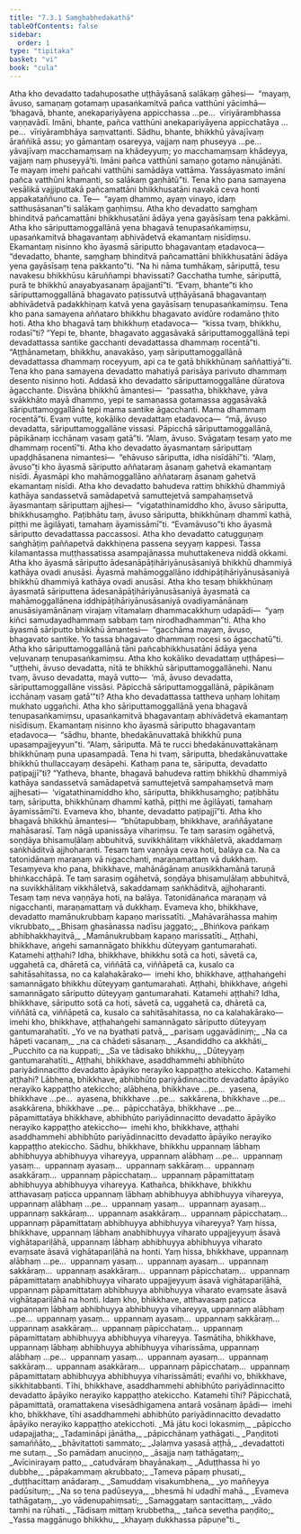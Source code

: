 ```yaml
---
title: "7.3.1 Saṃghabhedakathā"
tableOfContents: false
sidebar:
  order: 1
type: "tipitaka"
basket: "vi"
book: "cula"
---
```



<DynamicBreadcrumb />

<Division number="344" book="cula">

<Paragraph number="1569" book="cula">
Atha kho devadatto tadahuposathe uṭṭhāyāsanā salākaṃ gāhesi—  “mayaṃ, āvuso, samaṇaṃ gotamaṃ upasaṅkamitvā pañca vatthūni yācimhā—  ‘bhagavā, bhante, anekapariyāyena appicchassa …pe…  vīriyārambhassa vaṇṇavādī. Imāni, bhante, pañca vatthūni anekapariyāyena appicchatāya …pe…  vīriyārambhāya saṃvattanti. Sādhu, bhante, bhikkhū yāvajīvaṃ āraññikā assu; yo gāmantaṃ osareyya, vajjaṃ naṃ phuseyya …pe…  yāvajīvaṃ macchamaṃsaṃ na khādeyyuṃ; yo macchamaṃsaṃ khādeyya, vajjaṃ naṃ phuseyyā’ti. Imāni pañca vatthūni samaṇo gotamo nānujānāti. Te mayaṃ imehi pañcahi vatthūhi samādāya vattāma. Yassāyasmato imāni pañca vatthūni khamanti, so salākaṃ gaṇhātū”ti.
</Paragraph>

<Paragraph number="1570" book="cula">
Tena kho pana samayena vesālikā vajjiputtakā pañcamattāni bhikkhusatāni navakā ceva honti appakataññuno ca. Te—  “ayaṃ dhammo, ayaṃ vinayo, idaṃ satthusāsanan”ti salākaṃ gaṇhiṃsu. Atha kho devadatto saṃghaṃ bhinditvā pañcamattāni bhikkhusatāni ādāya yena gayāsīsaṃ tena pakkāmi. Atha kho sāriputtamoggallānā yena bhagavā tenupasaṅkamiṃsu, upasaṅkamitvā bhagavantaṃ abhivādetvā ekamantaṃ nisīdiṃsu. Ekamantaṃ nisinno kho āyasmā sāriputto bhagavantaṃ etadavoca—  “devadatto, bhante, saṃghaṃ bhinditvā pañcamattāni bhikkhusatāni ādāya yena gayāsīsaṃ tena pakkanto”ti. “Na hi nāma tumhākaṃ, sāriputtā, tesu navakesu bhikkhūsu kāruññampi bhavissati? Gacchatha tumhe, sāriputtā, purā te bhikkhū anayabyasanaṃ āpajjantī”ti. “Evaṃ, bhante”ti kho sāriputtamoggallānā bhagavato paṭissutvā uṭṭhāyāsanā bhagavantaṃ abhivādetvā padakkhiṇaṃ katvā yena gayāsīsaṃ tenupasaṅkamiṃsu.
</Paragraph>

<Paragraph number="1571" book="cula">
Tena kho pana samayena aññataro bhikkhu bhagavato avidūre rodamāno ṭhito hoti. Atha kho bhagavā taṃ bhikkhuṃ etadavoca—  “kissa tvaṃ, bhikkhu, rodasī”ti? “Yepi te, bhante, bhagavato aggasāvakā sāriputtamoggallānā tepi devadattassa santike gacchanti devadattassa dhammaṃ rocentā”ti. “Aṭṭhānametaṃ, bhikkhu, anavakāso, yaṃ sāriputtamoggallānā devadattassa dhammaṃ roceyyuṃ, api ca te gatā bhikkhūnaṃ saññattiyā”ti.
</Paragraph>

</Division>
<Division number="345" book="cula">

<Paragraph number="1572" book="cula">
Tena kho pana samayena devadatto mahatiyā parisāya parivuto dhammaṃ desento nisinno hoti. Addasā kho devadatto sāriputtamoggallāne dūratova āgacchante. Disvāna bhikkhū āmantesi—  “passatha, bhikkhave, yāva svākkhāto mayā dhammo, yepi te samaṇassa gotamassa aggasāvakā sāriputtamoggallānā tepi mama santike āgacchanti. Mama dhammaṃ rocentā”ti. Evaṃ vutte, kokāliko devadattaṃ etadavoca—  “mā, āvuso devadatta, sāriputtamoggallāne vissasi. Pāpicchā sāriputtamoggallānā, pāpikānaṃ icchānaṃ vasaṃ gatā”ti. “Alaṃ, āvuso. Svāgataṃ tesaṃ yato me dhammaṃ rocentī”ti.
</Paragraph>

<Paragraph number="1573" book="cula">
Atha kho devadatto āyasmantaṃ sāriputtaṃ upaḍḍhāsanena nimantesi—  “ehāvuso sāriputta, idha nisīdāhī”ti. “Alaṃ, āvuso”ti kho āyasmā sāriputto aññataraṃ āsanaṃ gahetvā ekamantaṃ nisīdi. Āyasmāpi kho mahāmoggallāno aññataraṃ āsanaṃ gahetvā ekamantaṃ nisīdi. Atha kho devadatto bahudeva rattiṃ bhikkhū dhammiyā kathāya sandassetvā samādapetvā samuttejetvā sampahaṃsetvā āyasmantaṃ sāriputtaṃ ajjhesi—  “vigatathinamiddho kho, āvuso sāriputta, bhikkhusaṃgho. Paṭibhātu taṃ, āvuso sāriputta, bhikkhūnaṃ dhammī kathā, piṭṭhi me āgilāyati, tamahaṃ āyamissāmī”ti. “Evamāvuso”ti kho āyasmā sāriputto devadattassa paccassosi. Atha kho devadatto catugguṇaṃ saṅghāṭiṃ paññapetvā dakkhiṇena passena seyyaṃ kappesi. Tassa kilamantassa muṭṭhassatissa asampajānassa muhuttakeneva niddā okkami.
</Paragraph>

<Paragraph number="1574" book="cula">
Atha kho āyasmā sāriputto ādesanāpāṭihāriyānusāsaniyā bhikkhū dhammiyā kathāya ovadi anusāsi. Āyasmā mahāmoggallāno iddhipāṭihāriyānusāsaniyā bhikkhū dhammiyā kathāya ovadi anusāsi. Atha kho tesaṃ bhikkhūnaṃ āyasmatā sāriputtena ādesanāpāṭihāriyānusāsaniyā āyasmatā ca mahāmoggallānena iddhipāṭihāriyānusāsaniyā ovadiyamānānaṃ anusāsiyamānānaṃ virajaṃ vītamalaṃ dhammacakkhuṃ udapādi—  “yaṃ kiñci samudayadhammaṃ sabbaṃ taṃ nirodhadhamman”ti.
</Paragraph>

<Paragraph number="1575" book="cula">
Atha kho āyasmā sāriputto bhikkhū āmantesi—  “gacchāma mayaṃ, āvuso, bhagavato santike. Yo tassa bhagavato dhammaṃ rocesi so āgacchatū”ti. Atha kho sāriputtamoggallānā tāni pañcabhikkhusatāni ādāya yena veḷuvanaṃ tenupasaṅkamiṃsu. Atha kho kokāliko devadattaṃ uṭṭhāpesi—  “uṭṭhehi, āvuso devadatta, nītā te bhikkhū sāriputtamoggallānehi. Nanu tvaṃ, āvuso devadatta, mayā vutto—  ‘mā, āvuso devadatta, sāriputtamoggallāne vissāsi. Pāpicchā sāriputtamoggallānā, pāpikānaṃ icchānaṃ vasaṃ gatā’”ti? Atha kho devadattassa tattheva uṇhaṃ lohitaṃ mukhato uggañchi.
</Paragraph>

<Paragraph number="1576" book="cula">
Atha kho sāriputtamoggallānā yena bhagavā tenupasaṅkamiṃsu, upasaṅkamitvā bhagavantaṃ abhivādetvā ekamantaṃ nisīdisuṃ. Ekamantaṃ nisinno kho āyasmā sāriputto bhagavantaṃ etadavoca—  “sādhu, bhante, bhedakānuvattakā bhikkhū puna upasampajjeyyun”ti. “Alaṃ, sāriputta. Mā te rucci bhedakānuvattakānaṃ bhikkhūnaṃ puna upasampadā. Tena hi tvaṃ, sāriputta, bhedakānuvattake bhikkhū thullaccayaṃ desāpehi. Kathaṃ pana te, sāriputta, devadatto paṭipajjī”ti? “Yatheva, bhante, bhagavā bahudeva rattiṃ bhikkhū dhammiyā kathāya sandassetvā samādapetvā samuttejetvā sampahaṃsetvā maṃ ajjhesati—  ‘vigatathinamiddho kho, sāriputta, bhikkhusaṃgho; paṭibhātu taṃ, sāriputta, bhikkhūnaṃ dhammī kathā, piṭṭhi me āgilāyati, tamahaṃ āyamissāmī’ti. Evameva kho, bhante, devadatto paṭipajjī”ti.
</Paragraph>

</Division>
<Division number="346" book="cula">

<Paragraph number="1577" book="cula">
Atha kho bhagavā bhikkhū āmantesi—  “bhūtapubbaṃ, bhikkhave, araññāyatane mahāsarasī. Taṃ nāgā upanissāya vihariṃsu. Te taṃ sarasiṃ ogāhetvā, soṇḍāya bhisamuḷālaṃ abbuhitvā, suvikkhālitaṃ vikkhāletvā, akaddamaṃ saṅkhāditvā ajjhoharanti. Tesaṃ taṃ vaṇṇāya ceva hoti, balāya ca. Na ca tatonidānaṃ maraṇaṃ vā nigacchanti, maraṇamattaṃ vā dukkhaṃ. Tesaṃyeva kho pana, bhikkhave, mahānāgānaṃ anusikkhamānā taruṇā bhiṅkacchāpā. Te taṃ sarasiṃ ogāhetvā, soṇḍāya bhisamuḷālaṃ abbuhitvā, na suvikkhālitaṃ vikkhāletvā, sakaddamaṃ saṅkhāditvā, ajjhoharanti. Tesaṃ taṃ neva vaṇṇāya hoti, na balāya. Tatonidānañca maraṇaṃ vā nigacchanti, maraṇamattaṃ vā dukkhaṃ. Evameva kho, bhikkhave, devadatto mamānukrubbaṃ kapaṇo marissatīti.
</Paragraph>

<Paragraph number="1578" type="verses" book="cula">
_Mahāvarāhassa mahiṃ vikrubbato,_  
_Bhisaṃ ghasānassa nadīsu jaggato;_  
_Bhiṅkova paṅkaṃ abhibhakkhayitvā,_  
_Mamānukrubbaṃ kapaṇo marissatīti._  

</Paragraph>

</Division>
<Division number="347" book="cula">

<Paragraph number="1579" book="cula">
Aṭṭhahi, bhikkhave, aṅgehi samannāgato bhikkhu dūteyyaṃ gantumarahati. Katamehi aṭṭhahi? Idha, bhikkhave, bhikkhu sotā ca hoti, sāvetā ca, uggahetā ca, dhāretā ca, viññātā ca, viññāpetā ca, kusalo ca sahitāsahitassa, no ca kalahakārako—  imehi kho, bhikkhave, aṭṭhahaṅgehi samannāgato bhikkhu dūteyyaṃ gantumarahati.
</Paragraph>

<Paragraph number="1580" book="cula">
Aṭṭhahi, bhikkhave, aṅgehi samannāgato sāriputto dūteyyaṃ gantumarahati. Katamehi aṭṭhahi? Idha, bhikkhave, sāriputto sotā ca hoti, sāvetā ca, uggahetā ca, dhāretā ca, viññātā ca, viññāpetā ca, kusalo ca sahitāsahitassa, no ca kalahakārako—  imehi kho, bhikkhave, aṭṭhahaṅgehi samannāgato sāriputto dūteyyaṃ gantumarahatīti.
</Paragraph>

<Paragraph number="1581" type="verses" book="cula">
_Yo ve na byathati patvā,_  
_parisaṃ uggavādiniṃ;_  
_Na ca hāpeti vacanaṃ,_  
_na ca chādeti sāsanaṃ._  

</Paragraph>

<Paragraph number="1582" type="verses" book="cula">
_Asandiddho ca akkhāti,_  
_Pucchito ca na kuppati;_  
_Sa ve tādisako bhikkhu,_  
_Dūteyyaṃ gantumarahatīti._  

</Paragraph>

</Division>
<Division number="348" book="cula">

<Paragraph number="1583" book="cula">
Aṭṭhahi, bhikkhave, asaddhammehi abhibhūto pariyādinnacitto devadatto āpāyiko nerayiko kappaṭṭho atekiccho. Katamehi aṭṭhahi? Lābhena, bhikkhave, abhibhūto pariyādinnacitto devadatto āpāyiko nerayiko kappaṭṭho atekiccho; alābhena, bhikkhave …pe…  yasena, bhikkhave …pe…  ayasena, bhikkhave …pe…  sakkārena, bhikkhave …pe…  asakkārena, bhikkhave …pe…  pāpicchatāya, bhikkhave …pe…  pāpamittatāya bhikkhave, abhibhūto pariyādinnacitto devadatto āpāyiko nerayiko kappaṭṭho atekiccho—  imehi kho, bhikkhave, aṭṭhahi asaddhammehi abhibhūto pariyādinnacitto devadatto āpāyiko nerayiko kappaṭṭho atekiccho.
</Paragraph>

</Division>
<Division number="349" book="cula">

<Paragraph number="1584" book="cula">
Sādhu, bhikkhave, bhikkhu uppannaṃ lābhaṃ abhibhuyya abhibhuyya vihareyya, uppannaṃ alābhaṃ …pe…  uppannaṃ yasaṃ…  uppannaṃ ayasaṃ…  uppannaṃ sakkāraṃ…  uppannaṃ asakkāraṃ…  uppannaṃ pāpicchataṃ…  uppannaṃ pāpamittataṃ abhibhuyya abhibhuyya vihareyya. Kathañca, bhikkhave, bhikkhu atthavasaṃ paṭicca uppannaṃ lābhaṃ abhibhuyya abhibhuyya vihareyya, uppannaṃ alābhaṃ …pe…  uppannaṃ yasaṃ…  uppannaṃ ayasaṃ…  uppannaṃ sakkāraṃ…  uppannaṃ asakkāraṃ…  uppannaṃ pāpicchataṃ…  uppannaṃ pāpamittataṃ abhibhuyya abhibhuyya vihareyya? Yaṃ hissa, bhikkhave, uppannaṃ lābhaṃ anabhibhuyya viharato uppajjeyyuṃ āsavā vighātapariḷāhā, uppannaṃ lābhaṃ abhibhuyya abhibhuyya viharato evaṃsate āsavā vighātapariḷāhā na honti. Yaṃ hissa, bhikkhave, uppannaṃ alābhaṃ …pe…  uppannaṃ yasaṃ…  uppannaṃ ayasaṃ…  uppannaṃ sakkāraṃ…  uppannaṃ asakkāraṃ…  uppannaṃ pāpicchataṃ…  uppannaṃ pāpamittataṃ anabhibhuyya viharato uppajjeyyuṃ āsavā vighātapariḷāhā, uppannaṃ pāpamittataṃ abhibhuyya abhibhuyya viharato evaṃsate āsavā vighātapariḷāhā na honti. Idaṃ kho, bhikkhave, atthavasaṃ paṭicca uppannaṃ lābhaṃ abhibhuyya abhibhuyya vihareyya, uppannaṃ alābhaṃ …pe…  uppannaṃ yasaṃ…  uppannaṃ ayasaṃ…  uppannaṃ sakkāraṃ…  uppannaṃ asakkāraṃ…  uppannaṃ pāpicchataṃ…  uppannaṃ pāpamittataṃ abhibhuyya abhibhuyya vihareyya. Tasmātiha, bhikkhave, uppannaṃ lābhaṃ abhibhuyya abhibhuyya viharissāma, uppannaṃ alābhaṃ …pe…  uppannaṃ yasaṃ…  uppannaṃ ayasaṃ…  uppannaṃ sakkāraṃ…  uppannaṃ asakkāraṃ…  uppannaṃ pāpicchataṃ…  uppannaṃ pāpamittataṃ abhibhuyya abhibhuyya viharissāmāti; evañhi vo, bhikkhave, sikkhitabbanti.
</Paragraph>

</Division>
<Division number="350" book="cula">

<Paragraph number="1585" book="cula">
Tīhi, bhikkhave, asaddhammehi abhibhūto pariyādinnacitto devadatto āpāyiko nerayiko kappaṭṭho atekiccho. Katamehi tīhi? Pāpicchatā, pāpamittatā, oramattakena visesādhigamena antarā vosānaṃ āpādi—  imehi kho, bhikkhave, tīhi asaddhammehi abhibhūto pariyādinnacitto devadatto āpāyiko nerayiko kappaṭṭho atekicchoti.
</Paragraph>

<Paragraph number="1586" type="verses" book="cula">
_Mā jātu koci lokasmiṃ,_  
_pāpiccho udapajjatha;_  
_Tadamināpi jānātha,_  
_pāpicchānaṃ yathāgati._  

</Paragraph>

<Paragraph number="1587" type="verses" book="cula">
_Paṇḍitoti samaññāto,_  
_bhāvitattoti sammato;_  
_Jalaṃva yasasā aṭṭhā,_  
_devadattoti me sutaṃ._  

</Paragraph>

<Paragraph number="1588" type="verses" book="cula">
_So pamādaṃ anuciṇṇo,_  
_āsajja naṃ tathāgataṃ;_  
_Avīcinirayaṃ patto,_  
_catudvāraṃ bhayānakaṃ._  

</Paragraph>

<Paragraph number="1589" type="verses" book="cula">
_Aduṭṭhassa hi yo dubbhe,_  
_pāpakammaṃ akrubbato;_  
_Tameva pāpaṃ phusati,_  
_duṭṭhacittaṃ anādaraṃ._  

</Paragraph>

<Paragraph number="1590" type="verses" book="cula">
_Samuddaṃ visakumbhena,_  
_yo maññeyya padūsituṃ;_  
_Na so tena padūseyya,_  
_bhesmā hi udadhī mahā._  

</Paragraph>

<Paragraph number="1591" type="verses" book="cula">
_Evameva tathāgataṃ,_  
_yo vādenupahiṃsati;_  
_Samaggataṃ santacittaṃ,_  
_vādo tamhi na rūhati._  

</Paragraph>

<Paragraph number="1592" type="verses" book="cula">
_Tādisaṃ mittaṃ krubbetha,_  
_tañca sevetha paṇḍito;_  
_Yassa maggānugo bhikkhu,_  
_khayaṃ dukkhassa pāpuṇe”ti._
</Paragraph>
</Division>